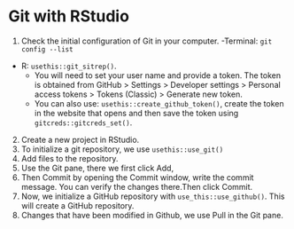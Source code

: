 # Git with RStudio

1.  Check the initial configuration of Git in your computer. -Terminal: `git config --list`\

-   R: `usethis::git_sitrep()`.
    -   You will need to set your user name and provide a token. The token is obtained from GitHub \> Settings \> Developer settings \> Personal access tokens \> Tokens (Classic) \> Generate new token.
    -   You can also use: `usethis::create_github_token()`, create the token in the website that opens and then save the token using `gitcreds::gitcreds_set()`.

2.  Create a new project in RStudio.
3.  To initialize a git repository, we use `usethis::use_git()`
4.  Add files to the repository.
5.  Use the Git pane, there we first click Add,
6.  Then Commit by opening the Commit window, write the commit message. You can verify the changes there.Then click Commit. 
7.  Now, we initialize a GitHub repository with `use_this::use_github()`.  This will create a GitHub repository. 
8. Changes that have been modified in Github, we use Pull in the Git pane. 

